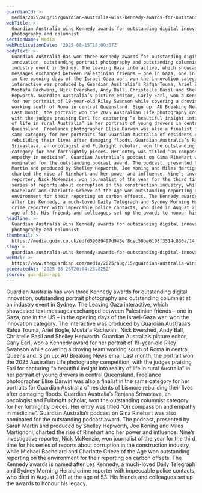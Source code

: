 ```yaml
---
guardianId: >-
  media/2025/aug/15/guardian-australia-wins-kennedy-awards-for-outstanding-digital-innovation-photography-and-columnist
webTitle: >-
  Guardian Australia wins Kennedy awards for outstanding digital innovation,
  photography and columnist
sectionName: Media
webPublicationDate: '2025-08-15T18:09:07Z'
bodyText: >-
  Guardian Australia has won three Kennedy awards for outstanding digital
  innovation, outstanding portrait photography and outstanding columnist at an
  industry event in Sydney. The Leaving Gaza interactive, which showcased text
  messages exchanged between Palestinian friends – one in Gaza, one in the US –
  in the opening days of the Israel-Gaza war, won the innovation category. The
  interactive was produced by Guardian Australia’s Rafqa Touma, Ariel Bogle,
  Mostafa Rachwani, Nick Evershed, Andy Ball, Christelle Basil and Shelley
  Hepworth. Guardian Australia’s picture editor, Carly Earl, won a Kennedy award
  for her portrait of 19-year-old Riley Swanson while covering a droving team
  working south of Roma in central Queensland. Sign up: AU Breaking News email
  Last month, the portrait won the 2025 Australian Life photography competition,
  with the judges praising Earl for capturing “a beautiful insight into reality
  of life in rural Australia” in her portrait of young drovers in central
  Queensland. Freelance photographer Elise Darwin was also a finalist in the
  same category for her portraits for Guardian Australia of residents of Lismore
  rebuilding their lives after damaging floods. Guardian Australia’s Ranjana
  Srivastava, an oncologist and Fulbright scholar, won the outstanding columnist
  category for her fortnightly pieces. Her entry was titled “On compassion and
  empathy in medicine”. Guardian Australia’s podcast on Gina Rinehart was also
  nominated for the outstanding podcast award. The podcast, presented by Sarah
  Martin and produced by Shelley Hepworth, Joe Koning and Miles Martignoni,
  charted the rise of Rinehart and her power and influence. Nine’s investigative
  reporter, Nick McKenzie, won journalist of the year for the third time for his
  series of reports about corruption in the construction industry, while Michael
  Bachelard and Charlotte Grieve of the Age won outstanding reporting on the
  environment for their reporting on carbon offsets. The Kennedy awards is named
  after Les Kennedy, a much-loved Daily Telegraph and Sydney Morning Herald
  crime reporter with impeccable police contacts, who died in August 2011 at the
  age of 53. His friends and colleagues set up the awards to honour his legacy.
headline: >-
  Guardian Australia wins Kennedy awards for outstanding digital innovation,
  photography and columnist
thumbnail: >-
  https://media.guim.co.uk/edfd59089497d943ef8cec50be6198f3514c830a/14_0_1349_1080/500.jpg
slug: >-
  guardian-australia-wins-kennedy-awards-for-outstanding-digital-innovation-photography-and-columnist
webUrl: >-
  https://www.theguardian.com/media/2025/aug/15/guardian-australia-wins-kennedy-awards-for-outstanding-digital-innovation-photography-and-columnist
generatedAt: '2025-08-28T20:04:23.825Z'
source: guardian-api
---
```

Guardian Australia has won three Kennedy awards for outstanding digital innovation, outstanding portrait photography and outstanding columnist at an industry event in Sydney. The Leaving Gaza interactive, which showcased text messages exchanged between Palestinian friends – one in Gaza, one in the US – in the opening days of the Israel-Gaza war, won the innovation category. The interactive was produced by Guardian Australia’s Rafqa Touma, Ariel Bogle, Mostafa Rachwani, Nick Evershed, Andy Ball, Christelle Basil and Shelley Hepworth. Guardian Australia’s picture editor, Carly Earl, won a Kennedy award for her portrait of 19-year-old Riley Swanson while covering a droving team working south of Roma in central Queensland. Sign up: AU Breaking News email Last month, the portrait won the 2025 Australian Life photography competition, with the judges praising Earl for capturing “a beautiful insight into reality of life in rural Australia” in her portrait of young drovers in central Queensland. Freelance photographer Elise Darwin was also a finalist in the same category for her portraits for Guardian Australia of residents of Lismore rebuilding their lives after damaging floods. Guardian Australia’s Ranjana Srivastava, an oncologist and Fulbright scholar, won the outstanding columnist category for her fortnightly pieces. Her entry was titled “On compassion and empathy in medicine”. Guardian Australia’s podcast on Gina Rinehart was also nominated for the outstanding podcast award. The podcast, presented by Sarah Martin and produced by Shelley Hepworth, Joe Koning and Miles Martignoni, charted the rise of Rinehart and her power and influence. Nine’s investigative reporter, Nick McKenzie, won journalist of the year for the third time for his series of reports about corruption in the construction industry, while Michael Bachelard and Charlotte Grieve of the Age won outstanding reporting on the environment for their reporting on carbon offsets. The Kennedy awards is named after Les Kennedy, a much-loved Daily Telegraph and Sydney Morning Herald crime reporter with impeccable police contacts, who died in August 2011 at the age of 53. His friends and colleagues set up the awards to honour his legacy.

